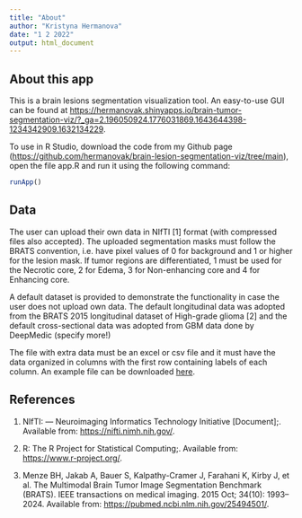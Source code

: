 ```yaml
---
title: "About"
author: "Kristyna Hermanova"
date: "1 2 2022"
output: html_document
---
```


## About this app

This is a brain lesions segmentation visualization tool. An easy-to-use GUI can be found at <https://hermanovak.shinyapps.io/brain-tumor-segmentation-viz/?_ga=2.196050924.1776031869.1643644398-1234342909.1632134229>. 

To use in R Studio, download the code from my Github page (<https://github.com/hermanovak/brain-lesion-segmentation-viz/tree/main>), open the file app.R and run it using the following command:

```r
runApp()
```

## Data

The user can upload their own data in NIfTI [1] format (with compressed files also accepted). The uploaded segmentation masks must follow the BRATS convention, i.e. have pixel values of 0 for background and 1 or higher for the lesion mask. If tumor regions are differentiated, 1 must be used for the Necrotic core, 2 for Edema, 3 for Non-enhancing core and 4 for Enhancing core. 

A default dataset is provided to demonstrate the functionality in case the user does not upload own data. The default longitudinal data was adopted from the BRATS 2015 longitudinal dataset of High-grade glioma [2] and the default cross-sectional data was adopted from GBM data done by DeepMedic (specify more!)

The file with extra data must be an excel or csv file and it must have the data organized in columns with the first row containing labels of each column. An example file can be downloaded [here](./scores.csv).

## References
1. NIfTI: — Neuroimaging Informatics Technology Initiative [Document];. Available from: <https://nifti.nimh.nih.gov/>.

2. R: The R Project for Statistical Computing;. Available from: <https://www.r-project.org/>.

3. Menze BH, Jakab A, Bauer S, Kalpathy-Cramer J, Farahani K, Kirby J, et al. The Multimodal Brain Tumor
Image Segmentation Benchmark (BRATS). IEEE transactions on medical imaging. 2015 Oct; 34(10): 1993–2024. Available from: <https://pubmed.ncbi.nlm.nih.gov/25494501/>. 
